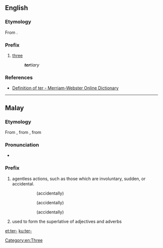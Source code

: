 {{also|Appendix:Variations of "ter"}}
==English==

===Etymology===
From {{etyl|la|en}} {{term|lang=la|ter||three times}}.

===Prefix===
{{en-prefix}}

# [[three]]
#: '''''ter'''tiary''

===References===
* [http://m-w.com/dictionary/ter- Definition of ter - Merriam-Webster Online Dictionary]

[[Category:en:Three]]

----

==Malay==

===Etymology===
From {{etyl|poz-mly-pro|ms}} {{term/t|poz-mly-pro|*tAr-}}, from {{etyl|poz-pro|ms}} {{term/t|poz-pro|*taʀ-}}, from {{etyl|map-pro|ms}} {{term/t|map-pro|*taʀ-}}

===Pronunciation===
* {{IPA|/tə(r)/|lang=ms}}

===Prefix===
{{head|ms|prefix}}

# agentless actions, such as those which are involuntary, sudden, or accidental.
#: {{l|ms|terbaling}}
#:: (accidentally) {{l|en|threw}}
#: {{l|ms|tertidur}}
#:: (accidentally) {{l|en|slept}}
#: {{l|ms|terberi}}
#:: (accidentally) {{l|en|gave}}
# used to form the superlative of adjectives and adverbs
#: {{l|ms|terbesar|'''ter'''besar}}
#:: {{l|en|biggest|big'''est'''}}
#: {{l|ms|terpanjang|'''ter'''panjang}}
#:: {{l|en|longest|long'''est'''}}
#: {{l|ms|tercantik|'''ter'''cantik}}
#:: {{l|en|most beautiful|'''most''' beautiful}}

[[et:ter-]]
[[ku:ter-]]